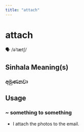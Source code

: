 ```yaml
---
title: "attach"
---
```


# attach

🗣️ /əˈtætʃ/

## Sinhala Meaning(s)

### අමුණනවා

## Usage

### ~ something to something

- I attach the photos to the email.

